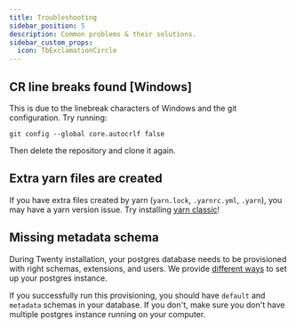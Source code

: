 ```yaml
---
title: Troubleshooting
sidebar_position: 5
description: Common problems & their solutions.
sidebar_custom_props:
  icon: TbExclamationCircle
---
```



## CR line breaks found [Windows]

This is due to the linebreak characters of Windows and the git configuration. Try running:
```
git config --global core.autocrlf false
```

Then delete the repository and clone it again.

## Extra yarn files are created

If you have extra files created by yarn  (`yarn.lock`, `.yarnrc.yml`, `.yarn`), you may have a yarn version issue.
Try installing [yarn classic](https://classic.yarnpkg.com/lang/en/)!

## Missing metadata schema

During Twenty installation, your postgres database needs to be provisioned with right schemas, extensions, and users.
We provide [different ways](/contributor/local-setup/yarn-setup#step-2-set-up-postgresql-database) to set up your postgres instance.

If you successfully run this provisioning, you should have `default` and `metadata` schemas in your database.
If you don't, make sure you don't have multiple postgres instance running on your computer.
